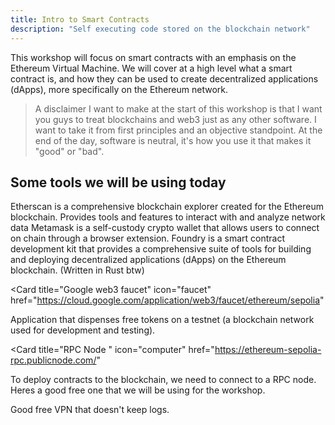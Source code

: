 ```yaml
---
title: Intro to Smart Contracts
description: "Self executing code stored on the blockchain network"
---
```


This workshop will focus on smart contracts with an emphasis on the Ethereum Virtual Machine. We will cover at a high level what a smart contract is,
and how they can be used to create decentralized applications (dApps), more specifically on the Ethereum network.

> A disclaimer I want to make at the start of this workshop is that I want you guys to treat blockchains and web3
> just as any other software. I want to take it from first principles and an objective standpoint. At the end of the day,
> software is neutral, it's how you use it that makes it "good" or "bad".

## Some tools we will be using today

<CardGroup cols={2}>
  <Card title="Etherscan (Testnet)" icon="Ethereum" href="https://sepolia.etherscan.io/">
    Etherscan is a comprehensive blockchain explorer created for the Ethereum
    blockchain. Provides tools and features to interact with and analyze network
    data
  </Card>

<Card title="Metamask" icon="paw" href="https://metamask.io/">
  Metamask is a self-custody crypto wallet that allows users to connect on chain
  through a browser extension.
</Card>

<Card title="Foundry" icon="weight-hanging" href="https://book.getfoundry.sh/">
  Foundry is a smart contract development kit that provides a comprehensive
  suite of tools for building and deploying decentralized applications (dApps)
  on the Ethereum blockchain. (Written in Rust btw)
</Card>

<Card
  title="Google web3 faucet"
  icon="faucet"
  href="https://cloud.google.com/application/web3/faucet/ethereum/sepolia"
>
  Application that dispenses free tokens on a testnet (a blockchain network used
  for development and testing).
</Card>

<Card
  title="RPC Node "
  icon="computer"
  href="https://ethereum-sepolia-rpc.publicnode.com/"
>
  To deploy contracts to the blockchain, we need to connect to a RPC node. Heres
  a good free one that we will be using for the workshop.
</Card>

<Card title="Proton VPN" icon="Globe" href="https://protonvpn.com/">
  Good free VPN that doesn't keep logs.
</Card>

</CardGroup>
